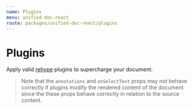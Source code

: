 ```yaml
---
name: Plugins
menu: unified-doc-react
route: packages/unified-doc-react/plugins
---
```



# Plugins

Apply valid [rehype](https://github.com/rehypejs/rehype/blob/master/doc/plugins.md) plugins to supercharge your document.

> Note that the `annotations` and `onSelectText` props may not behave correctly if plugins modify the rendered content of the document since the these props behave correctly in relation to the source content.

<ExamplePlugins />
